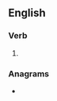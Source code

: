 ==English==

===Verb===
{{head|en|verb form}}

# {{en-past of|phial}}

===Anagrams===
* {{l|en|helipad}}